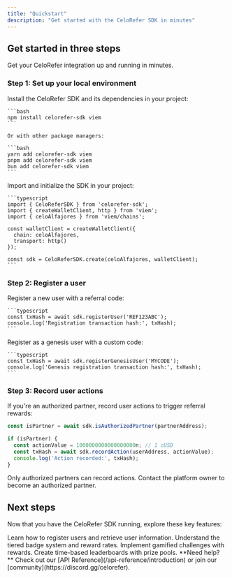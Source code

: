 ```yaml
---
title: "Quickstart"
description: "Get started with the CeloRefer SDK in minutes"
---
```


## Get started in three steps

Get your CeloRefer integration up and running in minutes.

### Step 1: Set up your local environment

<AccordionGroup>
  <Accordion icon="copy" title="Install the CeloRefer SDK">
    Install the CeloRefer SDK and its dependencies in your project:
    
    ```bash
    npm install celorefer-sdk viem
    ```
    
    Or with other package managers:
    
    ```bash
    yarn add celorefer-sdk viem
    pnpm add celorefer-sdk viem
    bun add celorefer-sdk viem
    ```
  </Accordion>
  <Accordion icon="rectangle-terminal" title="Initialize the SDK">
    Import and initialize the SDK in your project:
    
    ```typescript
    import { CeloReferSDK } from 'celorefer-sdk';
    import { createWalletClient, http } from 'viem';
    import { celoAlfajores } from 'viem/chains';

    const walletClient = createWalletClient({
      chain: celoAlfajores,
      transport: http()
    });

    const sdk = CeloReferSDK.create(celoAlfajores, walletClient);
    ```
  </Accordion>
</AccordionGroup>

### Step 2: Register a user

<AccordionGroup>
  <Accordion icon="user-plus" title="Register with a referral code">
    Register a new user with a referral code:
    
    ```typescript
    const txHash = await sdk.registerUser('REF123ABC');
    console.log('Registration transaction hash:', txHash);
    ```
  </Accordion>
  <Accordion icon="user-plus" title="Register as genesis user">
    Register as a genesis user with a custom code:
    
    ```typescript
    const txHash = await sdk.registerGenesisUser('MYCODE');
    console.log('Genesis registration transaction hash:', txHash);
    ```
  </Accordion>
</AccordionGroup>

### Step 3: Record user actions

<Accordion icon="coins" title="Record actions for authorized partners">
  If you're an authorized partner, record user actions to trigger referral rewards:
  
  ```typescript
  const isPartner = await sdk.isAuthorizedPartner(partnerAddress);
  
  if (isPartner) {
    const actionValue = 1000000000000000000n; // 1 cUSD
    const txHash = await sdk.recordAction(userAddress, actionValue);
    console.log('Action recorded:', txHash);
  }
  ```

  <Tip>Only authorized partners can record actions. Contact the platform owner to become an authorized partner.</Tip>
</Accordion>

## Next steps

Now that you have the CeloRefer SDK running, explore these key features:

<CardGroup cols={2}>

<Card title="User Management" icon="user" href="/api-reference/user-management">
  Learn how to register users and retrieve user information.
</Card>

<Card title="Badge System" icon="award" href="/overview/components#badge--reputation-system">
  Understand the tiered badge system and reward rates.
</Card>

<Card title="Quest System" icon="gamepad" href="/api-reference/quest-system">
  Implement gamified challenges with rewards.
</Card>

<Card title="Seasonal Competitions" icon="trophy" href="/api-reference/seasonal-competitions">
  Create time-based leaderboards with prize pools.
</Card>

</CardGroup>

<Note>
  **Need help?** Check out our [API Reference](/api-reference/introduction) or join our [community](https://discord.gg/celorefer).
</Note>